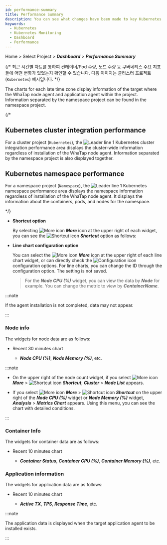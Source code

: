 ```yaml
---
id: performance-summary
title: Performance Summary
description: You can see what changes have been made to key Kubernetes metrics through the Performance Summary menu.
keywords:
  - Kubernetes
  - Kubernetes Monitoring
  - Dashboard
  - Performance
---
```


Home > Select Project > **_Dashboard_** > **_Performance Summary_**

{/* 최근 시간별 차트를 통하여 컨테이너/Pod 수량, 노드 수량 등 쿠버네티스 주요 지표들에 어떤 변화가 있었는지 확인할 수 있습니다. 다음 이미지는 클러스터 프로젝트(<code class='my'>Kubernetes</code>) 예시입니다. */}

The charts for each late time zone display information of the target where the WhaTap node agent and application agent within the project. Information separated by the namespace project can be found in the namespace project. 

<ImgLang img='k8s-performance-summary.png' desc='Performance Summary' />

{/* 

## Kubernetes cluster integration performance

For a cluster project (<code class='my'>Kubernetes</code>), the ![Leader line 1](/img/number-01.png) <UI>Kubernetes cluster integration performance</UI> area displays the cluster-wide information regardless of installation of the WhaTap node agent. Information separated by the namespace project is also displayed together.

## Kubernetes namespace performance

For a namespace project (<code class='my'>Namespace</code>), the ![Leader line 1](/img/number-01.png) <UI>Kubernetes namespace performance</UI> area displays the namespace information regardless of installation of the WhaTap node agent. It displays the information about the containers, pods, and nodes for the namespace.  

*/}

- **Shortcut option**

  By selecting ![More icon](/img/ico-more.svg) **_More_** icon at the upper right of each widget, you can see the ![Shortcut icon](/img/ico-shortcut.svg) **_Shortcut_** option as follows:

- **Line chart configuration option**

  You can select the ![More icon](/img/ico-more.svg) **_More_** icon at the upper right of each line chart widget, or can directly check the ![Configuration icon](/img/ic-setting.svg) configuration options. For line charts, you can change the ID through the configuration option. The setting is not saved.  

  > For the **_Node CPU (%)_** widget, you can view the data by **_Node_** for example. You can change the metric to view by **_ContainerName_**.

:::note 

If the agent installation is not completed, data may not appear. 

:::

### Node info

The widgets for node data are as follows:

- Recent 30 minutes chart

  - **_Node CPU (%)_**, **_Node Memory (%)_**, etc.

:::note 

- On the upper right of the node count widget, if you select ![More icon](/img/ico-more.svg) **_More_** > ![Shortcut icon](/img/ico-shortcut.svg) **_Shortcut_**, **_Cluster_** > **_Node List_** appears. 

- If you select ![More icon](/img/ico-more.svg) **_More_** > ![Shortcut icon](/img/ico-shortcut.svg) **_Shortcut_** on the upper right of the **_Node CPU (%)_** widget or **_Node Memory (%)_** widget, **_Analysis_** > **_Metrics Chart_** appears. Using this menu, you can see the chart with detailed conditions.

:::

### Container Info

The widgets for container data are as follows:

- Recent 10 minutes chart

  - **_Container Status_**, **_Container CPU (%)_**, **_Container Memory (%)_**, etc.

### Application information

The widgets for application data are as follows:

- Recent 10 minutes chart

  - **_Active TX_**, **_TPS_**, **_Response Time_**, etc.

:::note

The application data is displayed when the target application agent to be installed exists.

:::
